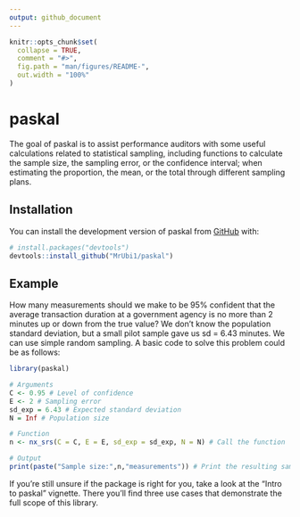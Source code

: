 ```yaml
---
output: github_document
---
```


<!-- README.md is generated from README.Rmd. Please edit that file -->

```r
knitr::opts_chunk$set(
  collapse = TRUE,
  comment = "#>",
  fig.path = "man/figures/README-",
  out.width = "100%"
)
```

# paskal

<!-- badges: start -->
<!-- badges: end -->

The goal of paskal is to assist performance auditors with some useful calculations related to statistical sampling, including functions to calculate the sample size, the sampling error, or the confidence interval; when estimating the proportion, the mean, or the total through different sampling plans.

## Installation

You can install the development version of paskal from [GitHub](https://github.com/) with:

``` r
# install.packages("devtools")
devtools::install_github("MrUbi1/paskal")
```

## Example

How many measurements should we make to be 95% confident that the average transaction duration at a government agency is no more than 2 minutes up or down from the true value? We don't know the population standard deviation, but a small pilot sample gave us sd = 6.43 minutes. We can use simple random sampling. A basic code to solve this problem could be as follows:

```r
library(paskal)

# Arguments
C <- 0.95 # Level of confidence
E <- 2 # Sampling error
sd_exp = 6.43 # Expected standard deviation
N = Inf # Population size

# Function
n <- nx_srs(C = C, E = E, sd_exp = sd_exp, N = N) # Call the function

# Output
print(paste("Sample size:",n,"measurements")) # Print the resulting sampling size
```

If you're still unsure if the package is right for you, take a look at the "Intro to paskal" vignette. There you'll find three use cases that demonstrate the full scope of this library.
